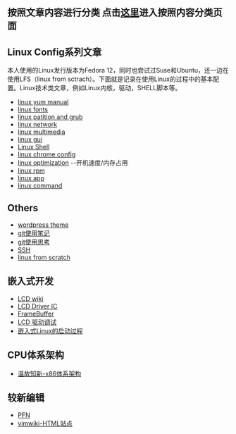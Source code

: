 == 按照文章内容进行分类  点击[[ContentIndex|这里]]进入按照内容分类页面 ==

== Linux Config系列文章 ==
本人使用的Linux发行版本为Fedora 12，同时也尝试过Suse和Ubuntu，还一边在使用LFS（linux from sctrach）。下面就是记录在使用Linux的过程中的基本配置。Linux技术类文章，例如Linux内核，驱动，SHELL脚本等。
* [[linux yum manual]]
* [[linux fonts]]
* [[linux patition and grub]]
* [[linux network]]
* [[linux multimedia]]
* [[linux gui]]
* [[Linux Shell]]
* [[linux chrome config]]
* [[linux optimization]] --开机速度/内存占用
* [[linux rpm]]
* [[linux app]]
* [[linux command]]

== Others ==
* [[wordpress theme]]
* [[git使用笔记]]
* [[git使用思考]]
* [[SSH]]
* [[linux from scratch]]

== 嵌入式开发 ==
* [[LCD wiki]]
* [[LCD Driver IC]]
* [[FrameBuffer]]
* [[LCD 驱动调试]]
* [[嵌入式Linux的启动过程]]

== CPU体系架构 ==
* [[温故知新-x86体系架构]]

== 较新编辑 ==
* [[PFN]]
* [[vimwiki-HTML站点]]
